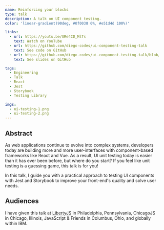 ```yaml
---
name: Reinforcing your blocks
type: talk
description: A talk on UI component testing.
color: 'linear-gradient(90deg, #0f0038 0%, #e51d4d 100%)'

links:
  - url: https://youtu.be/URe4CD_MlTs
    text: Watch on YouTube
  - url: https://github.com/diego-codes/ui-component-testing-talk
    text: See code on GitHub
  - url: https://github.com/diego-codes/ui-component-testing-talk/blob/master/slides/ui-testing-talk-slides.pdf
    text: See slides on GitHub

tags:
  - Engineering
  - Talk
  - React
  - Jest
  - Storybook
  - Testing Library

imgs:
  - ui-testing-1.png
  - ui-testing-2.png
---
```


## Abstract

As web applications continue to evolve into complex systems, developers today are building more and more user-interfaces with component-based frameworks like React and Vue. As a result, UI unit testing today is easier than it has ever been before, but where do you start? If you feel like unit testing is a guessing game, this talk is for you!

In this talk, I guide you with a practical approach to testing UI components with Jest and Storybook to improve your front-end's quality and solve user needs.

## Audiences

I have given this talk at [LibertyJS](https://libertyjs.com/schedule/2019-10-24?sessionId=uiComponentTesting) in Philadelphia, Pennsylvania, ChicagoJS in Chicago, Illinois, JavaScript & Friends in Columbus, Ohio, and globally within IBM.
